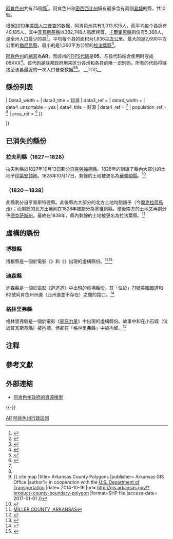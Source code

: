 {{noteTA
|G1 = USState
}}

{{Infobox subdivision type
| name               = [[阿肯色州|阿肯色州]]的[[县_(美国)|縣]]
| alt_name           =  
| map                = {{Image label begin|image=Arkansas Locator Map.PNG|width={{{width|311}}}|float={{{float|none}}}}}
{{Image label|x=25 |y=15 |scale={{{width|311}}}/311|text=[[本頓縣_(阿肯色州)|BT]]}}
{{Image label|x=63 |y=12 |scale={{{width|311}}}/311|text=[[卡洛爾縣_(阿肯色州)|CA]]}}
{{Image label|x=92 |y=18 |scale={{{width|311}}}/311|text=[[布恩縣_(阿肯色州)|BN]]}}
{{Image label|x=114|y=21 |scale={{{width|311}}}/311|text=[[馬里昂縣_(阿肯色州)|MR]]}}
{{Image label|x=137|y=13 |scale={{{width|311}}}/311|text=[[巴克斯特縣_(阿肯色州)|BX]]}}
{{Image label|x=165|y=13 |scale={{{width|311}}}/311|text=[[富爾頓縣_(阿肯色州)|FU]]}}
{{Image label|x=167|y=34 |scale={{{width|311}}}/311|text=[[伊泽德县_(阿肯色州)|IZ]]}}
{{Image label|x=184|y=33 |scale={{{width|311}}}/311|text=[[夏普县_(阿肯色州)|SH]]}}
{{Image label|x=213|y=17 |scale={{{width|311}}}/311|text=[[蘭道夫縣_(阿肯色州)|RH]]}}
{{Image label|x=248|y=13 |scale={{{width|311}}}/311|text=[[克莱县_(阿肯色州)|CL]]}}
{{Image label|x=240|y=33 |scale={{{width|311}}}/311|text=[[格林縣_(阿肯色州)|GN]]}}
{{Image label|x=208|y=40 |scale={{{width|311}}}/311|text=[[勞倫斯縣_(阿肯色州)|LW]]}}
{{Image label|x=236|y=52 |scale={{{width|311}}}/311|text=[[克雷格黑德縣_(阿肯色州)|CG]]}}
{{Image label|x=270|y=49 |scale={{{width|311}}}/311|text=[[密西西比縣_(阿肯色州)|MS]]}}
{{Image label|x=235|y=70 |scale={{{width|311}}}/311|text=[[波因塞特县_(阿肯色州)|PS]]}}
{{Image label|x=205|y=67 |scale={{{width|311}}}/311|text=[[杰克逊县_(阿肯色州)|JK]]}}
{{Image label|x=184|y=60 |scale={{{width|311}}}/311|text=[[獨立縣_(阿肯色州)|IN]]}}
{{Image label|x=149|y=54 |scale={{{width|311}}}/311|text=[[斯通县_(阿肯色州)|ST]]}}
{{Image label|x=155|y=74 |scale={{{width|311}}}/311|text=[[克利本县_(阿肯色州)|CB]]}}
{{Image label|x=125|y=70 |scale={{{width|311}}}/311|text=[[范布倫縣_(阿肯色州)|VB]]}}
{{Image label|x=116|y=46 |scale={{{width|311}}}/311|text=[[瑟西县_(阿肯色州)|SR]]}}
{{Image label|x=86 |y=46 |scale={{{width|311}}}/311|text=[[牛頓縣_(阿肯色州)|NE]]}}
{{Image label|x=54 |y=41 |scale={{{width|311}}}/311|text=[[麥迪遜縣_(阿肯色州)|MA]]}}
{{Image label|x=24 |y=44 |scale={{{width|311}}}/311|text=[[華盛頓縣_(阿肯色州)|WA]]}}
{{Image label|x=24 |y=70 |scale={{{width|311}}}/311|text=[[克勞福德縣_(阿肯色州)|CF]]}}
{{Image label|x=47 |y=75 |scale={{{width|311}}}/311|text=[[富蘭克林縣_(阿肯色州)|FK]]}}
{{Image label|x=71 |y=71 |scale={{{width|311}}}/311|text=[[約翰遜縣_(阿肯色州)|JN]]}}
{{Image label|x=94 |y=82 |scale={{{width|311}}}/311|text=[[波普县_(阿肯色州)|PO]]}}
{{Image label|x=60 |y=93 |scale={{{width|311}}}/311|text=[[洛根縣_(阿肯色州)|LG]]}}
{{Image label|x=25 |y=94 |scale={{{width|311}}}/311|text=[[锡巴斯琴县_(阿肯色州)|SB]]}}
{{Image label|x=37 |y=121|scale={{{width|311}}}/311|text=[[斯科特縣_(阿肯色州)|SC]]}}
{{Image label|x=70 |y=114|scale={{{width|311}}}/311|text=[[耶尔县_(阿肯色州)|YL]]}}
{{Image label|x=114|y=93 |scale={{{width|311}}}/311|text=[[康韋縣_(阿肯色州)|CW]]}}
{{Image label|x=103|y=114|scale={{{width|311}}}/311|text=[[佩里縣_(阿肯色州)|PY]]}}
{{Image label|x=138|y=99 |scale={{{width|311}}}/311|text=[[福克納縣|FA]]}}
{{Image label|x=167|y=96 |scale={{{width|311}}}/311|text=[[懷特縣_(阿肯色州)|WH]]}}
{{Image label|x=200|y=99 |scale={{{width|311}}}/311|text=[[伍德拉夫县_(阿肯色州)|WD]]}}
{{Image label|x=228|y=91 |scale={{{width|311}}}/311|text=[[克羅斯縣_(阿肯色州)|CR]]}}
{{Image label|x=253|y=91 |scale={{{width|311}}}/311|text=[[克里坦登縣_(阿肯色州)|CD]]}}
{{Image label|x=231|y=110|scale={{{width|311}}}/311|text=[[圣弗朗西斯县_(阿肯色州)|SF]]}}
{{Image label|x=227|y=128|scale={{{width|311}}}/311|text=[[李縣_(阿肯色州)|LE]]}}
{{Image label|x=226|y=147|scale={{{width|311}}}/311|text=[[菲利普斯縣_(阿肯色州)|PH]]}}
{{Image label|x=201|y=136|scale={{{width|311}}}/311|text=[[門羅縣_(阿肯色州)|MO]]}}
{{Image label|x=191|y=157|scale={{{width|311}}}/311|text=[[阿肯色縣|AR]]}}
{{Image label|x=183|y=126|scale={{{width|311}}}/311|text=[[普雷里縣_(阿肯色州)|PR]]}}
{{Image label|x=163|y=129|scale={{{width|311}}}/311|text=[[洛诺克县_(阿肯色州)|LO]]}}
{{Image label|x=138|y=127|scale={{{width|311}}}/311|text=[[普瓦斯基縣_(阿肯色州)|PU]]}}
{{Image label|x=118|y=137|scale={{{width|311}}}/311|text=[[薩林縣_(阿肯色州)|SA]]}}
{{Image label|x=106|y=163|scale={{{width|311}}}/311|text=[[溫泉縣_(阿肯色州)|HS]]}}
{{Image label|x=87 |y=142|scale={{{width|311}}}/311|text=[[加兰县_(阿肯色州)|GD]]}}
{{Image label|x=58 |y=145|scale={{{width|311}}}/311|text=[[蒙哥馬利縣_(阿肯色州)|MN]]}}
{{Image label|x=28 |y=146|scale={{{width|311}}}/311|text=[[波爾克縣_(阿肯色州)|PK]]}}
{{Image label|x=23 |y=180|scale={{{width|311}}}/311|text=[[塞維爾縣_(阿肯色州)|SV]]}}
{{Image label|x=33 |y=163|scale={{{width|311}}}/311|text=[[霍華德縣_(阿肯色州)|HO]]}}
{{Image label|x=62 |y=171|scale={{{width|311}}}/311|text=[[派克縣_(阿肯色州)|PI]]}}
{{Image label|x=88 |y=180|scale={{{width|311}}}/311|text=[[克拉克縣_(阿肯色州)|CK]]}}
{{Image label|x=117|y=185|scale={{{width|311}}}/311|text=[[達拉斯縣_(阿肯色州)|DA]]}}
{{Image label|x=129|y=162|scale={{{width|311}}}/311|text=[[格蘭特縣_(阿肯色州)|GR]]}}
{{Image label|x=160|y=163|scale={{{width|311}}}/311|text=[[傑佛遜縣_(阿肯色州)|JE]]}}
{{Image label|x=146|y=191|scale={{{width|311}}}/311|text=[[克里夫兰县_(阿肯色州)|CV]]}}
{{Image label|x=171|y=187|scale={{{width|311}}}/311|text=[[林肯縣_(阿肯色州)|LN]]}}
{{Image label|x=195|y=192|scale={{{width|311}}}/311|text=[[迪沙县_(阿肯色州)|DE]]}}
{{Image label|x=173|y=211|scale={{{width|311}}}/311|text=[[德魯縣_(阿肯色州)|DR]]}}
{{Image label|x=146|y=218|scale={{{width|311}}}/311|text=[[布拉德利縣_(阿肯色州)|BR]]}}
{{Image label|x=126|y=215|scale={{{width|311}}}/311|text=[[卡爾霍恩縣_(阿肯色州)|CN]]}}
{{Image label|x=101|y=212|scale={{{width|311}}}/311|text=[[沃希托縣_(阿肯色州)|OU]]}}
{{Image label|x=80 |y=210|scale={{{width|311}}}/311|text=[[內華達縣_(阿肯色州)|NV]]}}
{{Image label|x=59 |y=201|scale={{{width|311}}}/311|text=[[亨普斯特德縣|HE]]}}
{{Image label|x=25 |y=204|scale={{{width|311}}}/311|text=[[利特尔里弗县_(阿肯色州)|LR]]}}
{{Image label|x=49 |y=232|scale={{{width|311}}}/311|text=[[米勒縣_(阿肯色州)|MI]]}}
{{Image label|x=63 |y=244|scale={{{width|311}}}/311|text=[[拉法葉縣_(阿肯色州)|LF]]}}
{{Image label|x=84 |y=240|scale={{{width|311}}}/311|text=[[哥倫比亞縣_(阿肯色州)|CO]]}}
{{Image label|x=122|y=242|scale={{{width|311}}}/311|text=[[猶尼昂縣_(阿肯色州)|UN]]}}
{{Image label|x=170|y=240|scale={{{width|311}}}/311|text=[[阿什利縣_(阿肯色州)|AS]]}}
{{Image label|x=198|y=242|scale={{{width|311}}}/311|text=[[奇科特縣_(阿肯色州)|CH]]}}
{{Image label end}}
| category           = 
| territory          = [[阿肯色州|阿肯色州]]
| start_date         =
| current_number     = 75
| number_date        =
| population_range   =  5,368 （[[卡爾霍恩縣_(阿肯色州)|卡爾霍恩縣]]） – 382,748 （[[普瓦斯基縣_(阿肯色州)|普瓦斯基縣]]）
| area_range         =  {{Convert|526|sqmi}} （[[拉法葉縣_(阿肯色州)|拉法葉縣]]） – {{Convert|1039|sqmi}} （[[猶尼昂縣_(阿肯色州)|猶尼昂縣]]）
| government         = [[地方政府|地方政府]]
| subdivision        = 	城市、鎮、鄉、非建制地區、[[普查规定居民点|普查规定居民点]]
}}

[[阿肯色州|阿肯色州]]共有75個[[县_(美国)|縣]]<ref name="NACO">{{cite web |url=http://www.uscounties.org/cffiles_web/counties/state.cfm?statecode=ar |access-date=2012-04-07 |title=Find A County |work=National Association of Counties |archive-url=https://archive.is/20130113114800/http://www.uscounties.org/cffiles_web/counties/state.cfm?statecode=ar |archive-date=2013-01-13 |dead-url=yes }}</ref>。阿肯色州和[[密西西比州|密西西比州]]擁有最多含有兩個[[县城|县城]]的縣，共10個。

根据[[2010年美国人口普查|2010年美国人口普查]]的数据，阿肯色州共有3,013,825人，而平均每个县拥有40,185人，其中[[普瓦斯基縣_(阿肯色州)|普瓦斯基縣]]以382,748人高居榜首，[[卡爾霍恩縣_(阿肯色州)|卡爾霍恩縣]]则仅有5,368人，是全州人口最少的县<ref name="Census FactFinder">{{cite web |title = American FactFinder |url = http://factfinder2.census.gov/faces/nav/jsf/pages/index.xhtml |publisher = U.S. Census Bureau |access-date = 2013-11-18 |archive-date = 2012-02-17 |archive-url = https://www.webcitation.org/65WtHj6J5?url=http://factfinder2.census.gov/faces/nav/jsf/pages/index.xhtml |dead-url = no }}</ref>。平均每个县的面积为1,836[[平方公里|平方公里]]。最大的是2,690平方公里的[[猶尼昂縣_(阿肯色州)|猶尼昂縣]]，最小的是1,360平方公里的[[拉法葉縣_(阿肯色州)|拉法葉縣]]<ref name="Census Gazetteer">{{cite web |title = 2010 Census U.S. Gazetteer Files |url = http://www.census.gov/geo/www/gazetteer/gazetteer2010.html |publisher = U.S. Census Bureau |access-date = 2012-10-21 |dead-url = yes |archive-url = https://web.archive.org/web/20121021075704/http://www.census.gov/geo/www/gazetteer/gazetteer2010.html |archive-date = 2012-10-21 }}</ref>。

[[阿肯色州|阿肯色州]]的[[美國各州縮寫列表|縮寫]]為'''AR'''，而該州的[[聯邦資料處理標準|FIPS代碼]]是'''05'''，与县代码结合使用时写成05XXX<ref>{{cite web |url = https://www.nrcs.usda.gov/wps/portal/nrcs/detail/?cid=nrcs143_013696 |title = State FIPS Codes }}</ref>。该代码是联邦政府用来区分各州和各县的唯一识别码。所有的{{lang|en|FIPS}}代码将链接至该县最近的一次人口普查数据<ref name="epa">{{cite web |url = http://www.epa.gov/enviro/html/codes/al.html |title = EPA County FIPS Code Listing |access-date=2013-11-18 |publisher = US Environmental Protection Agency |archive-date=2012-10-08 |dead-url = yes |archive-url = https://web.archive.org/web/20121008031339/http://www.epa.gov/enviro/html/codes/al.html }}</ref><ref>{{cite web |url = http://www.epa.gov/enviro/html/codes/mn.html |title = EPA County FIPS Code Listing |publisher = EPA |access-date = 2007-04-09 |archive-date = 2004-09-30 |archive-url = https://web.archive.org/web/20040930210232/http://www.epa.gov/enviro/html/codes/mn.html |dead-url = no }}</ref>。
__TOC__
{{clear}}

==縣份列表==
{{Countytabletop
| region_width      = 120px
| region_seat_width = 155px
| region_seat_title = 縣治
| region_seat_ref   = <ref name="NACO"/>
| data2_width       = 100px
| data2_title       = 成立
| data2_ref         = <ref name="sos">{{ cite book |title= Historical Report of the Arkansas Secretary of State |pages= 90–91 |editor1-first=Jonathon |editor1-last= Runnells |author= Office of the {{tsl|en|Arkansas Secretary of State||Arkansas Secretary of State}} |location= Little Rock |publisher= Office of the Arkansas Secretary of State |year= 1998 |LCCN = 98-67362 |OCLC = 40157815 }}</ref>
| Data3_width       = 
| data3_title       = 起源
| data3_ref         = 
| data4_width       = 
| data4_unsortable  = yes
| data4_title       = 辭源
| data4_ref         = <ref name="sos" />
| population_ref    = <ref name="NACO"/>
| area_ref          = <ref>{{ cite map |title= Arkansas County Polygons |publisher= Arkansas GIS Office |author1= {{tsl|en|Arkansas State Highway and Transportation Department||Arkansas State Highway and Transportation Department}} in cooperation with the [[美國運輸部|U.S. Department of Transportation]] |date= 2014-10-16 |url= http://gis.arkansas.gov/?product=county-boundary-polygon |format=SHP file |access-date= 2017-01-01 }}</ref>
}}

{{Countyrow
|N=05
|Num=001
| Name=阿肯色縣
| Data2=1813年12月13日
| Noseat=[[斯圖加特_(阿肯色州)|斯圖加特]]和[[迪威特_(阿肯色州)|迪威特]]
| Data3=新設的縣
| Data4={{tsl|en|Quapaw|夸保族|夸保}}印第安人的其中一種變異發音
| 
| Population=19019
| Area=1033.79
| Map=Map of Arkansas highlighting Arkansas County.svg
| Size=80px
}}
{{Countyrow
|N=05
|Num=003
| Name=阿什利縣
| Data2=1848年11月30日
| Seat=漢堡
| Data3= [[奇科特縣_(阿肯色州)|奇科特縣]]、[[德魯縣_(阿肯色州)|德魯縣]]和[[猶尼昂縣_(阿肯色州)|猶尼昂縣]] 
|Data4={{tsl|en|Chester Ashley|切斯特·阿什利}} <small>（1790–1848）</small>，阿肯色州[[美国参议院|美国参议院]]議員 <small>（1844–1848）</small>
| 
|Population=21853
| Area=939.08
| Map=Map of Arkansas highlighting Ashley County.svg
| Size=80px
}}
{{Countyrow
|N=05
|Num=005
| Name=巴克斯特縣
| Data2=1873年3月24日
| Seat=山家
| Data3= [[富爾頓縣_(阿肯色州)|富爾頓縣]]、[[伊澤德縣_(阿肯色州)|伊澤德縣]]、[[馬里昂縣_(阿肯色州)|馬里昂縣]]和[[猶尼昂縣_(阿肯色州)|猶尼昂縣]]
|Data4={{tsl|en|Elisha Baxter|埃麗莎·巴克斯特}} <small>（1827–1899）</small>，第十任{{tsl|en|List of Governors of Arkansas|阿肯色州州長}} <small>（1873–1874）</small>
| 
|Population=41513
| Area=586.74
| Map=Map of Arkansas highlighting Baxter County.svg
| Size=80px
}}
{{Countyrow
|N=05
|Num=007
| Name=本頓縣
| Data2=1836年9月30日
| Seat=本頓維爾
| Data3= [[華盛頓縣_(阿肯色州)|華盛頓縣]] 
|Data4=密苏里州[[美国参议院|联邦参议员]]{{tsl|en|Thomas Hart Benton (senator)|汤玛斯·哈特·本顿 (参议员)|汤玛斯·哈特·本顿}} <small>（1782–1858）</small>
| 
|Population=221339
| Area=884.86
| Map=Map of Arkansas highlighting Benton County.svg
| Size=80px
}}
{{Countyrow
|N=05
|Num=009
| Name=布恩縣
| Data2=1869年4月9日
| Seat=哈里森
| Data3= [[卡洛爾縣_(阿肯色州)|卡洛爾縣]]和[[馬里昂縣_(阿肯色州)|馬里昂縣]] 
|Data4=有些歷史學家認為該縣得名自[[丹尼爾·布恩|丹尼爾·布恩]] <small>（1734–1820）</small>，一名美國拓荒者
| 
|Population=36903
| Area=601.82
| Map=Map of Arkansas highlighting Boone County.svg
| Size=80px
}}
{{Countyrow
|N=05
|Num=011
| Name=布拉德利縣
| Data2=1840年12月18日
| Seat=沃倫
| Data3= [[猶尼昂縣_(阿肯色州)|猶尼昂縣]] 
|Data4={{tsl|en|Hugh Bradley (Arkansas)|休伊·布拉德利 (阿肯色州)|休伊·布拉德利}} <small>（1783–1854）</small>，[[1812年战争|1812年战争]]時的一名士兵及阿肯色州早期的開拓者
| 
|Population=11508
| Area=654.38
| Map=Map of Arkansas highlighting Bradley County.svg
| Size=80px
}}
{{Countyrow
|N=05
|Num=013
| Name=卡爾霍恩縣
| Data2=1850年12月6日
| Seat=漢普頓
| Data3= [[達拉斯縣_(阿肯色州)|達拉斯縣]]和[[沃希托縣_(阿肯色州)|沃希托縣]]
|Data4=[[约翰·卡德威尔·卡尔霍恩|约翰·卡德威尔·卡尔霍恩]]<small>（1782–1850）</small>，第七任[[美国副总统|美国副总统]]<small>（1825-1832）</small>及來自[[南卡罗来纳州|南卡罗来纳州]]的[[美国参议院|美国参议院]]議員   
| 
|Population=5368
| Area=632.54
| Map=Map of Arkansas highlighting Calhoun County.svg
| Size=80px
}}
{{Countyrow
|N=05
|Num=015
| Name=卡洛爾縣
| Data2=1833年11月1日
| Noseat=[[柏利維爾_(阿肯色州)|柏利維爾]]和[[尤里卡斯普林斯|尤里卡斯普林斯]]
| Data3= [[伊澤德縣_(阿肯色州)|伊澤德縣]]和[[麥迪遜縣_(阿肯色州)|麥迪遜縣]]
|Data4=[[查尔斯·卡罗尔|查尔斯·卡罗尔]]<small>（1737–1832）</small>，《[[美國獨立宣言|美國獨立宣言]]》簽署者中唯一的[[天主教|天主教]]徒及最晚去世者
| 
|Population=27446
| Area=638.81
| Map=Map of Arkansas highlighting Carroll County.svg
| Size=80px
}}
{{Countyrow
|N=05
|Num=017
| Name=奇科特縣
| Data2=1823年10月15日
| Seat=萊克村
| Data3= [[阿肯色縣_(阿肯色州)|阿肯色縣]] 
|Data4=位於[[密西西比河|密西西比河]]上的奇科特點
| 
|Population=11800
| Area=690.88
| Map=Map of Arkansas highlighting Chicot County.svg
| Size=80px
}}
{{Countyrow
|N=05
|Num=019
| Name=克拉克縣
| Data2=1818年12月15日
| Seat=阿卡德爾菲亞
| Data3= [[阿肯色縣_(阿肯色州)|阿肯色縣]]
|Data4=[[威廉·克拉克_(探险家)|威廉·克拉克]] <small>(1770–1838)</small>，[[密苏里领地|密苏里领地]]的探險家及州長 
| 
|Population=22995
| Area=882.60
| Map=Map of Arkansas highlighting Clark County.svg
| Size=80px
}}
{{Countyrow
|N=05
|Num=021
| Name=克萊縣
| Data2=1873年3月24日
|Noseat=[[皮哥特_(阿肯色州)|皮哥特]]和[[科宁_(阿肯色州)|科寧]]
| Data3= [[蘭道夫縣_(阿肯色州)|阿肯色縣]]和[[格林縣_(阿肯色州)|格林縣]]（此縣原名為克萊頓縣，直至1875年才改為現稱） 
|Data4={{tsl|en|John M. Clayton (Arkansas)|約翰·M·克萊頓 (阿肯色州)|約翰·M·克萊頓}}，阿肯色州[[美国参议院|美国参议院]]議員；後來為了避免與{{tsl|en|Powell Clayton|鮑威爾·克萊頓}}混淆而簡化縣名為克萊縣
| 
|Population=16083
| Area=641.42
| Map=Map of Arkansas highlighting Clay County.svg
| Size=80px
}}
{{Countyrow
|N=05
|Num=023
| Name=克利本縣
| Data2=1883年2月20日
| Seat=赫伯斯普林斯
| Data3= [[懷特縣_(阿肯色州)|懷特縣]]、[[范布倫縣_(阿肯色州)|范布倫縣]]和[[獨立縣_(阿肯色州)|獨立縣]]
| Data4={{tsl|en|Patrick Cleburne|帕特里克·克利本}} <small>(1828–1864)</small>，美國[[美利堅聯盟國|聯盟國]]將軍，於[[南北战争|南北战争]]期間陣亡 
| 
|Population=25970
| Area=591.91
| Map=Map of Arkansas highlighting Cleburne County.svg
| Size=80px
}}
{{Countyrow
|N=05
|Num=025
| Name=克里夫蘭縣
| Data2=1873年4月17日
| Seat=賴森
| Data3= [[布拉德利縣_(阿肯色州)|布拉德利縣]]、[[達拉斯縣_(阿肯色州)|達拉斯縣]]、[[傑佛遜縣_(阿肯色州)|傑佛遜縣]]（此縣原名為多西縣，直至1885年才改為現稱）
|Data4=[[格罗弗·克利夫兰|格罗弗·克利夫兰]] <small>(1837–1908)</small>，美國第二十二及二十四任[[美国总统|總統]] <small>(1885–1889，1893–1897)</small>（{{tsl|en|Stephen Wallace Dorsey|史蒂芬·多西|史蒂芬·華萊士·多西}} <small>(1842–1916)</small>，阿肯色州[[美国参议院|美国参议院]]議員 <small>(1873–1879)</small>）
| 
|Population=8689
| Area=598.80
| Map=Map of Arkansas highlighting Cleveland County.svg
| Size=80px
}}
{{Countyrow
|N=05
|Num=027
| Name=哥倫比亞縣
| Data2=1852年12月17日
| Seat=木蘭
| Data3=[[拉法葉縣_(阿肯色州)|拉法葉縣]]、[[亨普斯特德縣_(阿肯色州)|亨普斯特德縣]]和[[沃希托縣_(阿肯色州)|沃希托縣]]
|Data4=[[哥伦比亚_(美国)|哥倫比亞]]，美利堅合眾國的早期名稱之一
| 
|Population=24552
| Area=766.86
| Map=Map of Arkansas highlighting Columbia County.svg
| Size=80px
}}
{{Countyrow
|N=05
|Num=029
| Name=康韋縣
| Data2=1825年10月20日
| Seat=莫里爾頓
| Data3= [[普瓦斯基縣_(阿肯色州)|普瓦斯基縣]] 
|Data4={{tsl|en|Henry Wharton Conway|亨利·華頓·康韋}} <small>(1793–1827)</small>，阿肯色領地時期的[[美国众议院|美国众议院]]議員 <small>(1823–1827)</small>
| 
|Population=21273
| Area=566.66
| Map=Map of Arkansas highlighting Conway County.svg
| Size=80px
}}
{{Countyrow
|N=05
|Num=031
| Name=克雷格黑德縣
| Data2=1859年2月19日
| Noseat=[[琼斯伯勒_(阿肯色州)|瓊斯伯勒]]和[[萊克城_(阿肯色州)|萊克城]]
| Data3= [[密西西比縣_(阿肯色州)|密西西比縣]]、[[格林縣_(阿肯色州)|格林縣]]和[[波因塞特縣_(阿肯色州)|波因塞特縣]]
|Data4={{tsl|en|Thomas Craighead|湯瑪斯·克雷格黑德}} <small>(1798–1862)</small>，一名堅決反對建立該縣的[[阿肯色州参议院|阿肯色州参议院]]議員
| 
|Population=96443
| Area=712.98
| Map=Map of Arkansas highlighting Craighead County.svg
| Size=80px
}}
{{Countyrow
|N=05
|Num=033
| Name=克勞福德縣
| Data2=1820年10月18日
| Seat=范布倫
| Data3= [[普瓦斯基縣_(阿肯色州)|普瓦斯基縣]]
|Data4=[[威廉·H·克劳福德|威廉·H·克劳福德]] <small>(1772–1834)</small>，[[美国财政部长|美国财政部长]] <small>(1816–1825)</small>及[[美国战争部长|美国战争部长]] <small>(1815–1816)</small>
| 
|Population=61948
| Area=604.20
| Map=Map of Arkansas highlighting Crawford County.svg
| Size=80px
}}
{{Countyrow
|N=05
|Num=035
| Name=克里滕登縣
| Data2=1825年10月22日
| Seat=馬里昂
| Data3= [[菲利普斯縣_(阿肯色州)|菲利普斯縣]]
|Data4={{tsl|en|Robert Crittenden|羅伯特·克里滕登}} <small>(1793–1827)</small>，[[阿肯色领地|阿肯色领地]]州長
| 
|Population=50902
| Area=636.74
| Map=Map of Arkansas highlighting Crittenden County.svg
| Size=80px
}}
{{Countyrow
|N=05
|Num=037
| Name=克羅斯縣
| Data2=1862年11月15日
| Seat=威恩
| Data3= [[聖弗朗西斯縣_(阿肯色州)|聖弗朗西斯縣]]、[[波因塞特縣_(阿肯色州)|波因塞特縣]]和[[克里滕登縣_(阿肯色州)|克里滕登縣]] 
|Data4=大衛·C·克羅斯，[[南北战争|南北战争]]時期美利堅聯盟國期的一名士兵及當地的政治家
| 
|Population=17870
| Area=622.33
| Map=Map of Arkansas highlighting Cross County.svg
| Size=80px
}}
{{Countyrow
|N=05
|Num=039
| Name=達拉斯縣
| Data2=1845年1月1日
| Seat=福代斯
| Data3= [[克拉克縣_(阿肯色州)|克拉克縣]]和[[布拉德利縣_(阿肯色州)|布拉德利縣]]
|Data4=[[喬治·M·達拉斯|喬治·M·達拉斯]] <small>(1792–1864)</small>，第十一任[[美国副总统|美国副总统]] <small>(1845–1849)</small> 
| 
|Population=8116
| Area=668.16
| Map=Map of Arkansas highlighting Dallas County.svg
| Size=80px
}}
{{Countyrow
|N=05
|Num=041
| Name=迪沙縣
| Data2=1838年12月12日
| Seat=阿肯色城
| Data3= [[阿肯色縣_(阿肯色州)|阿肯色縣]]、[[猶尼昂縣_(阿肯色州)|猶尼昂縣]]、[[奇科特縣_(阿肯色州)|阿肯色縣]]和[[林肯縣_(阿肯色州)|林肯縣]] 
|Data4={{tsl|en|Benjamin Desha|本傑明·迪沙}}，[[1812年战争|1812年战争]]時期的一名士兵
| 
|Population=13008
| Area=819.52
| Map=Map of Arkansas highlighting Desha County.svg
| Size=80px
}}
{{Countyrow
|N=05
|Num=043
| Name=德魯縣
| Data2=1846年11月26日
| Seat=蒙蒂塞洛
| Data3= [[布拉德利縣_(阿肯色州)|布拉德利縣]]、[[奇科特縣_(阿肯色州)|奇科特縣]]、[[迪沙縣_(阿肯色州)|迪沙縣]]和[[猶尼昂縣_(阿肯色州)|猶尼昂縣]] 
|Data4={{tsl|en|Thomas Stevenson Drew|湯瑪斯·史蒂文森·德魯}} <small>(1802–1879)</small>，第三任{{tsl|en|List of Governors of Arkansas|阿肯色州州長}} <small>（1844–1849）</small>
| 
|Population=18509
| Area=835.65
| Map=Map of Arkansas highlighting Drew County.svg
| Size=80px
}}
{{Countyrow
|N=05
|Num=045
| Name=福克納縣
| Data2=1873年4月12日
| Seat=康威
| Data3= [[普瓦斯基縣_(阿肯色州)|普瓦斯基縣]]和[[康韋縣_(阿肯色州)|康韋縣]] 
|Data4={{tsl|en|Sanford Faulkner|桑福德·福克納}} <small>（1806–1874）</small>，[[南北战争|南北战争]]時期美利堅聯盟國期的一名士兵及{{tsl|en|The Arkansas Traveler (song)|阿肯色旅遊者 (砍曲)|阿肯色旅遊者}}曲的作曲家
| 
|Population=113237
| Area=664.01
| Map=Map of Arkansas highlighting Faulkner County.svg
| Size=80px
}}
{{Countyrow
|N=05
|Num=047
| Name=富蘭克林縣
| Data2=1837年12月19日
| Noseat=[[奧札克_(阿肯色州)|奧札克]]和[[查爾斯頓_(阿肯色州)|查爾斯頓]]
| Data3= [[克勞福德縣_(阿肯色州)|克勞福德縣]]和[[約翰遜縣_(阿肯色州)|約翰遜縣]]
|Data4=[[本傑明·富蘭克林|本傑明·富蘭克林]] <small>（1706-1790）</small>，[[美國開國元勳|美國開國元勳]]
| 
|Population=18125
| Area=619.69
| Map=Map of Arkansas highlighting Franklin County.svg
| Size=80px
}}
{{Countyrow
|N=05
|Num=049
| Name=富爾頓縣
| Data2=1842年12月21日
| Noseat=[[塞勒姆_(阿肯色州)|塞勒姆]]
| Data3= [[伊澤德縣_(阿肯色州)|伊澤德縣]]和[[勞倫斯縣_(阿肯色州)|勞倫斯縣]]
|Data4={{tsl|en|William Savin Fulton|威廉·塞文·富爾頓}} <small>（1795-1844）</small>，[[阿肯色领地|阿肯色领地]]的最後一任州長
| 
|Population=12245
| Area=620.32
| Map=Map of Arkansas highlighting Fulton County.svg
| Size=80px
}}
{{Countyrow
|N=05
|Num=051
| Name=加蘭縣
| Data2=1873年4月5日
| Seat=溫泉城
| Data3= [[蒙哥馬利縣_(阿肯色州)|蒙哥馬利縣]]、[[溫泉縣_(阿肯色州)|溫泉縣]]和[[薩林縣_(阿肯色州)|薩林縣]] 
|Data4={{tsl|en|Augustus Hill Garland|奧古斯都·希爾·加蘭}} <small>（1832-1899）</small>，[[美国参议院|美国参议院]]議員員及第十一任{{tsl|en|Governor of Arkansas|阿肯色州州長}} <small>（1874-1877）</small>
| 
|Population=96024
| Area=734.57
| Map=Map of Arkansas highlighting Garland County.svg
| Size=80px
}}
{{Countyrow
|N=05
|Num=053
| Name=格蘭特縣
| Data2=1869年2月4日
| Seat=謝里敦
| Data3= [[傑佛遜縣_(阿肯色州)|傑佛遜縣]]、[[溫泉縣_(阿肯色州)|溫泉縣]]和[[薩林縣_(阿肯色州)|薩林縣]] 
|Data4=[[尤利西斯·辛普森·格兰特|尤利西斯·辛普森·格兰特]] <small>（1822-1885）</small>，美国第十八任总统 <small>(1869-1877)</small>
| 
|Population=17853
| Area=633.01
| Map=Map of Arkansas highlighting Grant County.svg
| Size=80px
}}
{{Countyrow
|N=05
|Num=055
| Name=格林縣
| Data2=1833年11月5日
| Seat=帕拉固德
| Data3= [[勞倫斯縣_(阿肯色州)|勞倫斯縣]]和[[蘭道夫縣_(阿肯色州)|蘭道夫縣]]
|Data4=[[彌敦內爾·格連|彌敦內爾·格林]]<small>（1742-1786）</small>，[[美國獨立戰爭|美國獨立戰爭]]上將
| 
|Population=42090
| Area=579.65
| Map=Map of Arkansas highlighting Greene County.svg
| Size=80px
}}
{{Countyrow
|N=05
|Num=057
| Name=亨普斯特德縣
| Data2=1818年12月15日
| Seat=霍普
| Data3= [[阿肯色縣_(阿肯色州)|阿肯色縣]] 
|Data4={{tsl|en|Edward Hempstead|愛德華·亨普斯特德}} <small>（1780-1817）</small>，來自[[密苏里领地|密苏里领地]]的[[美国众议院|美国众议院]]議員 
| 
|Population=22609
| Area=741.36
| Map=Map of Arkansas highlighting Hempstead County.svg
| Size=80px
}}
{{Countyrow
|N=05
|Num=059
| Name=溫泉縣
| Data2=1829年11月2日
| Seat=馬耳威恩
| Data3= [[克拉克縣_(阿肯色州)|克拉克縣]]和[[蒙哥馬利縣_(阿肯色州)|蒙哥馬利縣]]
|Data4=縣內的天然[[溫泉|溫泉]]{{NoteTag|這些溫泉已於1873年被劃分到加蘭縣境內。}}
| 
|Population=32923
| Area=622.16
| Map=Map of Arkansas highlighting Hot Spring County.svg
| Size=80px
}}
{{Countyrow
|N=05
|Num=061
| Name=霍華德縣
| Data2=1873年4月17日
| Seat=納什維爾
| Data3= [[派克縣_(阿肯色州)|派克縣]]、[[亨普斯特德縣_(阿肯色州)|亨普斯特德縣]]、[[波爾克縣_(阿肯色州)|波爾克縣]]和[[塞維爾縣_(阿肯色州)|塞維爾縣]]
|Data4=詹姆斯·H·霍華德，[[阿肯色州参议院|阿肯色州参议院]]議員 
| 
|Population=13789
| Area=595.20
| Map=Map of Arkansas highlighting Howard County.svg
| Size=80px
}}
{{Countyrow
|N=05
|Num=063
| Name=獨立縣
| Data2=1820年10月20日
| Seat=貝茨維爾
| Data3= [[勞倫斯縣_(阿肯色州)|勞倫斯縣]]
|Data4=[[美國獨立宣言|美國獨立宣言]] 
| 
|Population=36647
| Area=771.57
| Map=Map of Arkansas highlighting Independence County.svg
| Size=80px
}}
{{Countyrow
|N=05
|Num=065
| Name=伊澤德縣
| Data2=1825年10月25日
| Seat=墨爾本
| Data3= [[獨立縣_(阿肯色州)|獨立縣]]、[[克勞福德縣_(阿肯色州)|克勞福德縣]]和[[富爾頓縣_(阿肯色州)|富爾頓縣]]
|Data4={{tsl|en|George Izard|喬治·伊澤德}} <small>（1776-1828）</small>，[[阿肯色领地|阿肯色领地]]州長及[[1812年战争|1812年战争]]時期的一名上將 
| 
|Population=13696
| Area=584.02
| Map=Map of Arkansas highlighting Izard County.svg
| Size=80px}}
{{Countyrow
|N=05
|Num=067
| Name=傑克遜縣
| Data2=1829年11月5日
| Seat=紐波特
| Data3= [[勞倫斯縣_(阿肯色州)|勞倫斯縣]]和[[聖弗朗西斯縣_(阿肯色州)|聖弗朗西斯縣]]
|Data4=[[安德鲁·杰克逊|安德鲁·杰克逊]] <small>（1767-1845）</small>，第七任[[美国总统|美国总统]]<small>（1829-1837）</small>
| 
|Population=17997
| Area=641.45
| Map=Map of Arkansas highlighting Jackson County.svg
| Size=80px
}}
{{Countyrow
|N=05
|Num=069
| Name=傑佛遜縣
| Data2=November 2, 1829
| Seat=派恩布拉夫
| Data3= [[阿肯色縣_(阿肯色州)|阿肯色縣]]和[[普瓦斯基縣_(阿肯色州)|普瓦斯基縣]] 
|Data4=[[托马斯·杰斐逊|托马斯·杰斐逊]]<small>（1743-1826）</small>，第三任[[美国总统|美国总统]]<small>（1801-1809）</small> 
| 
|Population=77435
| Area=913.70
| Map=Map of Arkansas highlighting Jefferson County.svg
| Size=80px
}}
{{Countyrow
|N=05
|Num=071
| Name=約翰遜縣
| Data2=1833年11月16日
| Seat=克拉克斯維爾
| Data3= [[波普縣_(阿肯色州)|波普縣]]和一小部分的[[麥迪遜縣_(阿肯色州)|麥迪遜縣]]
|Data4={{tsl|en|Benjamin Johnson (judge)|本傑明·約翰遜}} <small>（1784-1849）</small>，阿肯色州第一任{{tsl|en|United States District Court for the District of Arkansas#Arkansas|阿肯色州地方法院|聯邦地方法院}}法官 
| 
|Population=25540
| Area=682.74
| Map=Map of Arkansas highlighting Johnson County.svg
| Size=80px
}}
{{Countyrow
|N=05
|Num=073
| Name=拉法葉縣
| Data2=1827年10月15日
| Seat=路厄斯維爾
| Data3=[[亨普斯特德縣_(阿肯色州)|亨普斯特德縣]]和[[哥倫比亞縣_(阿肯色州)|哥倫比亞縣]]
|Data4=[[拉法耶特侯爵|拉法耶特侯爵]]<small>（1757-1834）</small>，[[美國獨立戰爭|美國獨立戰爭]]英雄和[[法國大革命|法國大革命]]領導者
| 
|Population=7645
| Area=545.07
| Map=Map of Arkansas highlighting Lafayette County.svg
| Size=80px
}}
{{Countyrow
|N=05
|Num=075
| Name=勞倫斯縣
| Data2=1815年1月15日
| Seat=沃爾納特里奇
| Data3= [[阿肯色縣_(阿肯色州)|阿肯色縣]]和密蘇里州的[[新馬德里縣_(密蘇里州)|新馬德里縣]]縣 
|Data4={{tsl|en|James Lawrence|詹姆斯·勞倫斯}} <small>（1781-1813）</small>，美國海軍軍官，在[[1812年戰爭|1812年戰爭]]中陣亡
| 
|Population=17415
| Area=592.34
| Map=Map of Arkansas highlighting Lawrence County.svg
| Size=80px
}}
{{Countyrow
|N=05
|Num=077
| Name=李縣
| Data2=1873年4月17日
| Seat=瑪麗安娜
| Data3= [[菲利普斯縣_(阿肯色州)|菲利普斯縣]]、[[門羅縣_(阿肯色州)|門羅縣]]、[[克里滕登縣_(阿肯色州)|克里滕登縣]]和[[聖弗朗西斯縣_(阿肯色州)|聖弗朗西斯縣]]
|Data4=[[羅伯特·李|羅伯特·愛德華·李]] <small>（1807-1870）</small>，[[南北戰爭|南北戰爭]]將領
| 
|Population=10424
| Area=619.47
| Map=Map of Arkansas highlighting Lee County.svg
| Size=80px
}}
{{Countyrow
|N=05
|Num=079
| Name=林肯縣
| Data2=March 28, 1871年
| Seat=斯塔市
| Data3= [[阿肯色縣_(阿肯色州)|阿肯色縣]]、[[布拉德利縣_(阿肯色州)|布拉德利縣]]、[[迪沙縣_(阿肯色州)|迪沙縣]]、[[德魯縣_(阿肯色州)|德魯縣]]和[[傑佛遜縣_(阿肯色州)|傑佛遜縣]]
|Data4=[[亚伯拉罕·林肯|亚伯拉罕·林肯]] <small>（1809-1865）</small>，美国第十六任总统 <small>(1861-1865)</small>
| 
|Population=14134
| Area=572.17
| Map=Map of Arkansas highlighting Lincoln County.svg
| Size=80px
}}
{{Countyrow
|N=05
|Num=081
| Name=利特爾里弗縣
| Data2=March 5, 1867
| Seat=阿什當
| Data3= [[塞維爾縣_(阿肯色州)|塞維爾縣]] 
|Data4={{tsl|en|Little River (Red River)|利特爾 (紅河)|利特爾河}}，[[红河_(密西西比河)|紅河]]的其中一條支流
| 
|Population=13171
| Area=564.87
| Map=Map of Arkansas highlighting Little River County.svg
| Size=80px
}}
{{Countyrow
|N=05
|Num=083
| Name=洛根縣
| Data2=1871年3月22日
|Noseat=[[布恩維爾_(阿肯色州)|布恩維爾]]和[[巴黎_(阿肯色州)|巴黎]] 
| Data3= [[富蘭克林縣_(阿肯色州)|富蘭克林縣]]、[[約翰遜縣_(阿肯色州)|約翰遜縣]]、[[波普縣_(阿肯色州)|波普縣]]、[[斯科特縣_(阿肯色州)|斯科特縣]]和[[耶爾縣_(阿肯色州)|耶爾縣]]（此縣原名為薩伯縣）
|Data4={{tsl|en|James Logan (pioneer)|詹姆斯·格根 (先鋒)|詹姆斯·格根}} <small>（1791-1859）</small>，西阿肯色州的一名早期拓荒者
| 
|Population=22353
| Area=731.50
| Map=Map of Arkansas highlighting Logan County.svg
| Size=80px
}}
{{Countyrow
|N=05
|Num=085
| Name=洛諾克縣
| Data2=1873年4月16日
| Seat=洛諾克
| Data3= [[普雷里縣_(阿肯色州)|普雷里縣]]和[[普瓦斯基縣_(阿肯色州)|普瓦斯基縣]] 
|Data4=縣治內的一個[[栎属|栎属]]品種「Lone Oak」 
| 
|Population=68356
| Area=802.43
| Map=Map of Arkansas highlighting Lonoke County.svg
| Size=80px
}}
{{Countyrow
|N=05
|Num=087
| Name=麥迪遜縣
| Data2=1836年9月30日
| Seat=亨茨維爾
| Data3= [[華盛頓縣_(阿肯色州)|華盛頓縣]] 
|Data4=[[詹姆斯·麦迪逊|詹姆斯·麦迪逊]] <small>（1751-1836）</small>，第四任美國總統 <small>（1809-1817）</small>
| 
|Population=15717
| Area=837.06
| Map=Map of Arkansas highlighting Madison County.svg
| Size=80px
}}
{{Countyrow
|N=05
|Num=089
| Name=馬里昂縣
| Data2=1835年11月3日
| Seat=耶爾維爾
| Data3= [[伊澤德縣_(阿肯色州)|伊澤德縣]]
|Data4={{tsl|en|Francis Marion|法蘭西斯·馬里昂}} <small>（1732-1795）</small>，[[美國獨立戰爭|美國獨立戰爭]]將領 
| 
|Population=16653
| Area=640.39
| Map=Map of Arkansas highlighting Marion County.svg
| Size=80px
}}
{{Countyrow
|N=05
|Num=091
| Name=米勒縣
| Data2=1820年4月1日{{NoteTag|於1838年遭到廢除，然後於1874年2月22日重新建立。}}
| Seat=德克薩卡納
| Data3= [[拉法葉縣_(阿肯色州)|拉法葉縣]]
|Data4=前身{{tsl|en|Miller County, Arkansas Territory|米勒縣 (阿肯色領地)|阿肯色領地米勒縣}} <small>（1820-1838）</small>，而該領地得名自{{tsl|en|James Miller (general)|詹姆斯·米勒 (美國上將)|詹姆斯·米勒}} <small>（1776-1851）</small>，[[阿肯色领地|阿肯色领地]]第一任州長
| 
|Population=43462
| Area=637.48
| Map=Map of Arkansas highlighting Miller County.svg
| Size=80px
}}
{{Countyrow
|N=05
|Num=093
| Name=密西西比縣
| Data2=1833年11月1日
| Noseat=[[布萊西維爾|布萊西維爾]]和[[奧西歐拉_(阿肯色州)|奧西歐拉]]
| Data3= [[克里滕登縣_(阿肯色州)|克里滕登縣]] 
|Data4=[[密西西比河|密西西比河]] 
| 
|Population=46480
| Area=919.73
| Map=Map of Arkansas highlighting Mississippi County.svg
| Size=80px
}}
{{Countyrow
|N=05
|Num=095
| Name=門羅縣
| Data2=1829年11月2日<ref>{{cite book 
|title= The Province and the States: A History of the Province of Louisiana Under France and Spain, and of the Territories and States of the United States Formed Therefrom |editor-first=Weston Arthur |editor-last= Goodspeed |volume= VII |year= 1904 |publisher= The Western Historical Association |location= Madison, WI |page= 107 |url = https://books.google.com/books?id=eAYuAAAAYAAJ |access-date=2012-05-09 }}</ref>
| Seat=克拉侖頓
| Data3= [[菲利普斯縣_(阿肯色州)|菲利普斯縣]]和[[阿肯色縣_(阿肯色州)|阿肯色縣]]
|Data4=[[詹姆斯·门罗|詹姆斯·门罗]] <small>（1758-1831）</small>，第五任美國總統 <small>（1817-1825）</small>
| 
|Population=8149
| Area=621.41
| Map=Map of Arkansas highlighting Monroe County.svg
| Size=80px
}}
{{Countyrow
|N=05
|Num=097
| Name=蒙哥馬利縣
| Data2=1842年12月9日
| Seat=芒特艾達
| Data3= [[溫泉縣_(阿肯色州)|溫泉縣]]
|Data4=[[理查德·蒙哥马利|理查德·蒙哥马利]] <small>（1738-1775）</small>，美國將領，在[[美國獨立戰爭|美國獨立戰爭]]中陣亡
| 
|Population=9487
| Area=800.29
| Map=Map of Arkansas highlighting Montgomery County.svg
| Size=80px
}}
{{Countyrow
|N=05
|Num=099
| Name=內華達縣
| Data2=1871年3月20日
| Seat=蒲萊斯考特
| Data3= [[哥倫比亞縣_(阿肯色州)|哥倫比亞縣]]、[[亨普斯特德縣_(阿肯色州)|亨普斯特德縣]]和[[沃希托縣_(阿肯色州)|沃希托縣]]
|Data4=美國西部的[[内华达州|内华达州]]；該縣的外形與內華達州的外形相似，因以為名。
| 
|Population=8997
| Area=620.78
| Map=Map of Arkansas highlighting Nevada County.svg
| Size=80px
}}
{{Countyrow
|N=05
|Num=101
| Name=牛頓縣
| Data2=1842年12月14日
| Seat=傑斯珀
| Data3= [[卡洛爾縣_(阿肯色州)|卡洛爾縣]] 
|Data4={{tsl|en|Thomas Willoughby Newton|湯瑪斯·威洛比·牛頓}} <small>（1804-1853）</small>，一名阿肯色州參議院議員及來自阿肯色州的美國參議院議員
| 
|Population=8330
| Area=823.18
| Map=Map of Arkansas highlighting Newton County.svg
| Size=80px
}}
{{Countyrow
|N=05
|Num=103
| Name=沃希托縣
| Data2=1842年11月29日
| Seat=康登
| Data3= [[猶尼昂縣_(阿肯色州)|猶尼昂縣]] 
|Data4=[[沃希托河|沃希托河]] 
| 
|Population=26120
| Area=739.63
| Map=Map of Arkansas highlighting Ouachita County.svg
| Size=80px
}}
{{Countyrow
|N=05
|Num=105
| Name=佩里縣
| Data2=1840年12月18日
| Seat=佩里維爾
| Data3= [[康韋縣_(阿肯色州)|康韋縣]]
|Data4=[[奧利弗·哈澤德·佩里|奧利弗·哈澤德·佩里]] <small>（1785-1819）</small>，[[1812年戰爭|1812年戰爭]]海軍軍官 
| 
|Population=10445
| Area=560.47
| Map=Map of Arkansas highlighting Perry County.svg
| Size=80px
}}
{{Countyrow
|N=05
|Num=107
| Name=菲利普斯縣
| Data2=1820年5月1日
| Seat=海倫娜-西海倫娜
| Data3= [[阿肯色縣_(阿肯色州)|阿肯色縣]]和[[勞倫斯縣_(阿肯色州)|勞倫斯縣]]
|Data4=西爾韋納斯·菲利普斯，一名阿肯色領地參議院議員
| 
|Population=21757
| Area=727.29
| Map=Map of Arkansas highlighting Phillips County.svg
| Size=80px
}}
{{Countyrow
|N=05
|Num=109
| Name=派克縣
| Data2=1833年11月1日
| Seat=默弗里斯伯勒
| Data3= [[克拉克縣_(阿肯色州)|克拉克縣]]和[[亨普斯特德縣_(阿肯色州)|亨普斯特德縣]] 
|Data4={{tsl|en|Zebulon Pike|紀伯倫·派克|紀伯倫·蒙哥馬里·派克}} <small>（1779-1813）</small>，西方探險家
| 
|Population=11291
| Area=613.88
| Map=Map of Arkansas highlighting Pike County.svg
| Size=80px
}}
{{Countyrow
|N=05
|Num=111
| Name=波因塞特縣
| Data2=1838年2月28日
| Seat=哈里斯堡
| Data3= [[格林縣_(阿肯色州)|格林縣]]和[[勞倫斯縣_(阿肯色州)|勞倫斯縣]]
|Data4=[[乔尔·罗伯茨·波因塞特|乔尔·罗伯茨·波因塞特]] <small>（1779-1851）</small>，[[美国战争部长|美国战争部长]] <small>（1837-1841）</small>以及當地的[[一品紅|一品紅]] 
| 
|Population=24583
| Area=763.39
| Map=Map of Arkansas highlighting Poinsett County.svg
| Size=80px
}}
{{Countyrow
|N=05
|Num=113
| Name=波爾克縣
| Data2=1844年11月30日
| Seat=明娜
| Data3= [[塞維爾縣_(阿肯色州)|塞維爾縣]] 
|Data4=[[詹姆斯·诺克斯·波尔克|詹姆斯·K·波尔克]] <small>（1795-1849）</small>，美国第十一任总统 <small>（1845-1849）</small> 
| 
|Population=20662
| Area=862.42
| Map=Map of Arkansas highlighting Polk County.svg
| Size=80px
}}
{{Countyrow
|N=05
|Num=115
| Name=波普縣
| Data2=1829年11月2日
| Seat=拉塞爾維爾
| Data3= [[克勞福德縣_(阿肯色州)|克勞福德縣]] 
|Data4={{tsl|en|John Pope (politician)|約翰·波普 (政治家)|約翰·波普}} <small>（1770-1845）</small>，[[阿肯色领地|阿肯色领地]]州長 
| 
|Population=61754
| Area=830.79
| Map=Map of Arkansas highlighting Pope County.svg
| Size=80px
}}
{{Countyrow
|N=05
|Num=117
| Name=普雷里縣
| Data2=1846年10月25日
| Noseat=[[德薩克_(阿肯色州)|德薩克]]和[[德瓦士布拉夫|德瓦士布拉夫]]
|Data3= [[阿肯色縣_(阿肯色州)|阿肯色縣]]和[[普瓦斯基縣_(阿肯色州)|普瓦斯基縣]] 
|Data4=阿肯色州東部的{{tsl|en|Arkansas Delta#Grand Prairie|阿肯色三角洲|大草原}}
| 
|Population=8715
| Area=675.76
| Map=Map of Arkansas highlighting Prairie County.svg
| Size=80px
}}
{{Countyrow
|N=05
|Num=119
| Name=普瓦斯基縣
| Data2=1818年12月15日
| Seat=小石城
| Data3= [[阿肯色縣_(阿肯色州)|阿肯色縣]]和[[勞倫斯縣_(阿肯色州)|勞倫斯縣]]
|Data4=[[卡齐米日·普瓦斯基|卡齐米日·普瓦斯基]] <small>（1745-1779）</small>，來自[[波兰|波兰]]的[[美國獨立戰爭|美國獨立戰爭]]上將，於[[薩凡納圍城戰|薩凡納圍城戰]]中陣亡
| 
|Population=382748
| Area=807.84
| Map=Map of Arkansas highlighting Pulaski County.svg
| Size=80px
}}
{{Countyrow
|N=05
|Num=121
| Name=蘭道夫縣
| Data2=1835年10月29日
| Seat=波卡洪塔斯
| Data3= [[勞倫斯縣_(阿肯色州)|勞倫斯縣]] 
|Data4={{tsl|en|John Randolph of Roanoke|羅諾克的約翰·蘭道夫}} <small>（1773-1833）</small>，一名[[弗吉尼亚州|弗吉尼亚州]]的眾議員 
| 
|Population=17969
| Area=656.04
| Map=Map of Arkansas highlighting Randolph County.svg
| Size=80px
}}
{{Countyrow
|N=05
|Num=123
| Name=聖弗朗西斯縣
| Data2=1827年10月13日
| Seat=福雷斯特城
| Data3=[[菲利普斯縣_(阿肯色州)|菲利普斯縣]] 
|Data4=[[圣弗朗西斯河|圣弗朗西斯河]]，[[密西西比河|密西西比河]]的其中一條支流
| 
|Population=28258
| Area=642.40
| Map=Map of Arkansas highlighting Saint Francis County.svg
| Size=80px
}}
{{Countyrow
|N=05
|Num=125
| Name=薩林縣
| Data2=1835年11月2日
| Seat=本頓
| Data3= [[獨立縣_(阿肯色州)|獨立縣]]和[[普瓦斯基縣_(阿肯色州)|普瓦斯基縣]]
|Data4=當地帶鹹味的泉水
| 
|Population=107118
| Area=730.46
| Map=Map of Arkansas highlighting Saline County.svg
| Size=80px
}}
{{Countyrow
|N=05
|Num=127
| Name=斯科特縣
| Data2=1833年11月5日
| Seat=沃爾德倫
| Data3= [[克勞福德縣_(阿肯色州)|克勞福德縣]]和[[波普縣_(阿肯色州)|波普縣]]
|Data4={{tsl|en|Andrew Scott (judge)|安德魯·斯科特 (美國法官)|安德魯·斯科特}} <small>（1789-1841）</small>，一名{{tsl|en|Supreme Court of Arkansas|阿肯色州最高法院}}法官 
| 
|Population=11233
| Area=898.09
| Map=Map of Arkansas highlighting Scott County.svg
| Size=80px
}}
{{Countyrow
|N=05
|Num=129
| Name=瑟西縣
| Data2=1838年12月13日
| Seat=馬歇爾
| Data3= [[馬里昂縣_(阿肯色州)|馬里昂縣]]
|Data4=理察·瑟西，一名來自[[勞倫斯縣_(阿肯色州)|勞倫斯縣]]的法官
| 
|Population=8195
| Area=668.51
| Map=Map of Arkansas highlighting Searcy County.svg
| Size=80px
}}
{{Countyrow
|N=05
|Num=131
| Name=錫巴斯琴縣
| Data2=1851年1月6日
| Noseat=[[史密斯堡_(阿肯色州)|史密斯堡]]和[[格林伍德_(阿肯色州)|格林伍德]]
| Data3= [[克勞福德縣_(阿肯色州)|克勞福德縣]]和Scott 
|Data4={{tsl|en|William K. Sebastian|威廉·K·錫尼斯琴}}，一名來自阿肯色州的{{tsl|en|U.S. Circuit Court|美國巡迴上訴法院}}法官
| 
|Population=125744
| Area=546.04
| Map=Map of Arkansas highlighting Sebastian County.svg
| Size=80px
}}
{{Countyrow
|N=05
|Num=133
| Name=塞維爾縣
| Data2=1828年10月17日
| Seat=德昆
| Data3= [[亨普斯特德縣_(阿肯色州)|亨普斯特德縣]] 
|Data4={{tsl|en|Ambrose Sevier|安布洛斯·塞維爾|安布洛斯·洪德利·塞維爾}} <small>（1801-1848）</small>，一名來自阿肯色州的[[美国参议院|美国参议院]]議員 <small>（1836-1848）</small>
| 
|Population=17058
| Area=581.35
| Map=Map of Arkansas highlighting Sevier County.svg
| Size=80px
}}
{{Countyrow
|N=05
|Num=135
| Name=夏普縣
| Data2=J1868年7月18日
| Seat=阿什弗拉特
| Data3= [[勞倫斯縣_(阿肯色州)|勞倫斯縣]] 
|Data4=埃夫瑞姆·夏普 <small>（1833-1904）</small>，一名當地的早期拓荒者
| 
|Population=17264
| Area=606.35
| Map=Map of Arkansas highlighting Sharp County.svg
| Size=80px
}}
{{Countyrow
|N=05
|Num=137
| Name=斯通縣
| Data2=1873年4月21日
| Seat=芒廷維尤
| Data3= [[伊澤德縣_(阿肯色州)|伊澤德縣]]、[[獨立縣_(阿肯色州)|獨立縣]]、[[瑟西縣_(阿肯色州)|瑟西縣]]和[[范布倫縣_(阿肯色州)|范布倫縣]]
|Data4=當地荒蕪崎嶇、多石的地形 
| 
|Population=12394
| Area=609.43
| Map=Map of Arkansas highlighting Stone County.svg
| Size=80px
}}
{{Countyrow
|N=05
|Num=139
| Name=猶尼昂縣
| Data2=1829年11月2日
| Seat=埃爾多拉多
| Data3= [[克拉克縣_(阿肯色州)|克拉克縣]]和[[亨普斯特德縣_(阿肯色州)|亨普斯特德縣]] 
|Data4=縣內居民建立該縣的精神、结合和团结
| 
|Population=41639
| Area=1055.27
| Map=Map of Arkansas highlighting Union County.svg
| Size=80px
}}
{{Countyrow
|N=05
|Num=141
| Name=范布倫縣
| Data2=1833年11月11日
| Seat=克林頓
| Data3= [[康韋縣_(阿肯色州)|康韋縣]]、[[伊澤德縣_(阿肯色州)|伊澤德縣]]和[[獨立縣_(阿肯色州)|獨立縣]] 
|Data4=[[马丁·范布伦|马丁·范布伦]] <small>（1782-1862）</small>，第八任美國總統 <small>（1837-1841）
| 
|Population=17295
| Area=724.32
| Map=Map of Arkansas highlighting Van Buren County.svg
| Size=80px
}}
{{Countyrow
|N=05
|Num=143
| Name=華盛頓縣
| Data2=1828年10月17日
| Seat=費耶特維爾
| Data3= 已被廢除的{{tsl|en|Lovely County|拉夫利縣 (阿肯色州)|拉夫利縣}}
|Data4=[[乔治·华盛顿|乔治·华盛顿]] <small>（1732-1799）</small>，第一任美國總統 <small>（1789-1797）</small>
| 
|Population=203065
| Area=951.72
| Map=Map of Arkansas highlighting Washington County.svg
| Size=80px
}}
{{Countyrow
|N=05
|Num=145
| Name=懷特縣
| Data2=1835年10月23日
| Seat=瑟西
| Data3= [[獨立縣_(阿肯色州)|獨立縣]]、[[傑克遜縣_(阿肯色州)|傑克遜縣]]和[[普瓦斯基縣_(阿肯色州)|普瓦斯基縣]] 
|Data4={{tsl|en|Hugh Lawson White|休伊·勞森·懷特}} <small>（1773-1840）</small>來自[[田纳西州|田纳西州]]的[[美国参议院|美国参议院]]議員以及{{tsl|en|1836 United States presidential election|1836年美國總統選舉}}的[[輝格黨_(美國)|輝格黨]]候選人
| 
|Population=77076
| Area=1042.36
| Map=Map of Arkansas highlighting White County.svg
| Size=80px
}}
{{Countyrow
|N=05
|Num=147
| Name=伍德拉夫縣
| Data2=1862年11月26日
| Seat=奧古斯塔
| Data3= [[傑克遜縣_(阿肯色州)|傑克遜縣]]和[[聖弗朗西斯縣_(阿肯色州)|聖弗朗西斯縣]]
|Data4={{tsl|en|William E. Woodruff (politician)|威廉·E·伍德拉夫|威廉·E·伍德拉夫}} <small>（1795-1885）</small>，阿肯色州首位報紙印刷者
| 
|Population=7260
| Area=594.05
| Map=Map of Arkansas highlighting Woodruff County.svg
| Size=80px
}}
{{Countyrow
|N=05
|Num=149
| Name=耶爾縣
| Data2=1840年12月5日
| Noseat=[[达达尼尔_(阿肯色州)|達達尼爾]]和[[丹维尔_(阿肯色州)|丹維爾]]
| Data3= [[溫泉縣_(阿肯色州)|溫泉縣]]、[[波普縣_(阿肯色州)|波普縣]]和[[斯科特縣_(阿肯色州)|斯科特縣]]
|Data4={{tsl|en|Archibald Yell|阿奇博尔德·耶爾}} <small>（1797-1847）</small>，第二任{{tsl|en|governor of Arkansas|阿肯色州州長列表|阿肯色州州長}} <small>（1840-1844）</small>
| 
|Population=22185
| Area=948.84
| Map=Map of Arkansas highlighting Yell County.svg
| Size=80px
}}
|}

== 已消失的縣份 ==

=== 拉夫利縣（1827－1828） ===
拉夫利縣於1827年10月13日劃分自[[克勞福德縣_(阿肯色州)|克勞福德縣]]。1828年的{{tsl|en|Cherokee treaties|切羅基條約|華盛頓條約}}割讓了縣內大部分的土地予[[印第安领地|印第安领地]]。1828年10月17日，剩餘的土地被更名為[[華盛頓縣_(阿肯色州)|華盛頓縣]]。<ref>{{cite web |url= http://www.rootsweb.ancestry.com/~arwcags/LovelyCountyArkansas/LovelyCounty1.htm|title= Lovely County, Arkansas|first= James|last = McConaughy|publisher= Washington County Arkansas Genealogical Society (WCAGS)|accessdate=2012-05-08}}</ref>

=== {{tsl|en|Miller County, Arkansas Territory|米勒縣 (阿肯色領地)|阿肯色領地米勒縣}}（1820－1838） ===
此縣劃分自亨普斯特德縣。此後縣內大部分的北方土地均割讓予{{tsl|en|Choctaw Nation of Oklahoma|奧克拉荷馬州喬克托邦|喬克托邦}}（今[[奧克拉荷馬州|奧克拉荷馬州]]）；而剩餘的北方土地則在1828年被劃分為塞維爾縣。爾後南方的土地又再劃分予[[德克萨斯州|德克萨斯州]]。最終在1838年，縣內剩餘的土地被更名為拉法葉縣。<ref>[https://tshaonline.org/handbook/online/articles/hcm91 MILLER COUNTY, ARKANSAS]</ref>

== 虛構的縣份 ==

=== 博根縣 ===
博根縣是一個於電影《{{tsl|en|White Lightning (1973 film)|White Lightning}}》和《{{tsl|en|Dark Night of the Scarecrow|Dark Night of the Scarecrow}}》出現的虛構縣份。<ref>{{cite web|url=https://www.kark.com/news/web-extra-classic-burt-reynolds-flick-filmed-in-arkansas/|title=Web Extra: Classic Burt Reynolds Flick Filmed in Arkansas - KARK}}</ref><ref>{{cite web|url=https://johnkennethmuir.wordpress.com/2011/03/04/cult-tv-movie-review-dark-night-of-the-scarecrow-1981/amp/|title=CULT TV-MOVIE REVIEW: Dark Night of the Scarecrow (1981) | John Kenneth Muir}}</ref>

=== 迪森縣 ===
迪森縣是一個於電影《[[追追追|追追追]]》中出現的虛構縣份。其「位於」[[71號美國國道|71號美國國道]]和82號阿肯色州州道（此州道並不存在）之間的路口。<ref>{{cite web|url=https://m.imdb.com/title/tt0076729/goofs|title=Smokey and the Bandit (1977) - Goofs - IMDb}}</ref>

=== 格林里弗縣 ===
格林里弗縣是一個於電影《[[邪惡力量|邪惡力量]]》中出現的虛構縣份。故事中{{link-en|山姆·溫徹斯特|Sam Winchester}}和{{link-en|迪恩·溫徹斯特|Dean Winchester}}在小石城（位於普瓦斯基縣）被拘捕，但卻在「格林里弗縣」中被拘留。<ref>{{cite web|url=https://supernatural.fandom.com/wiki/Green_River_County_Detention_Center|title=Green River County Detention Center | Supernatural Wiki | FANDOM powered by Wikia}}</ref>

== 注释 ==
{{NoteFoot}}

== 參考文獻 ==
{{reflist|30em}}

== 外部連結 ==
* [http://local.arkansas.gov/index.php/ 阿肯色州政府的資源搜索]

{{-}}
{{美国各州行政区划}}
{{阿肯色州}}

[[Category:美国各州行政区划|AR]]
[[Category:阿肯色州行政区划|]]

{{Featured list}}